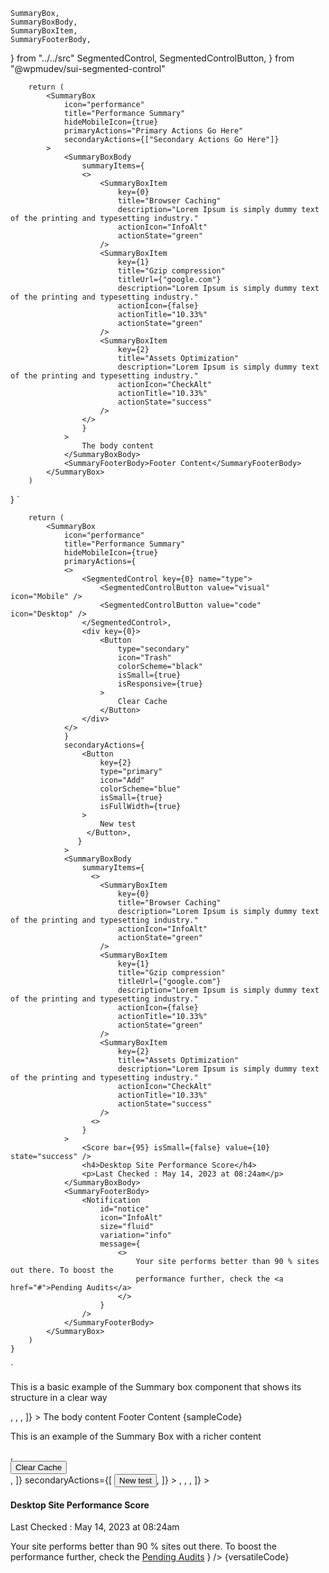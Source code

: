 	SummaryBox,
	SummaryBoxBody,
	SummaryBoxItem,
	SummaryFooterBody,
} from "../../src"
	SegmentedControl,
	SegmentedControlButton,
} from "@wpmudev/sui-segmented-control"




        return (
            <SummaryBox
                icon="performance"
                title="Performance Summary"
                hideMobileIcon={true}
                primaryActions="Primary Actions Go Here"
                secondaryActions={["Secondary Actions Go Here"]}
            >
                <SummaryBoxBody
                    summaryItems={
                    <>
                        <SummaryBoxItem
                            key={0}
                            title="Browser Caching"
                            description="Lorem Ipsum is simply dummy text of the printing and typesetting industry."
                            actionIcon="InfoAlt"
                            actionState="green"
                        />
                        <SummaryBoxItem
                            key={1}
                            title="Gzip compression"
                            titleUrl={"google.com"}
                            description="Lorem Ipsum is simply dummy text of the printing and typesetting industry."
                            actionIcon={false}
                            actionTitle="10.33%"
                            actionState="green"
                        />
                        <SummaryBoxItem
                            key={2}
                            title="Assets Optimization"
                            description="Lorem Ipsum is simply dummy text of the printing and typesetting industry."
                            actionIcon="CheckAlt"
                            actionTitle="10.33%"
                            actionState="success"
                        />
                    </>
					}
                >
                    The body content
                </SummaryBoxBody>
                <SummaryFooterBody>Footer Content</SummaryFooterBody>
            </SummaryBox>
        )

} `


        return (
            <SummaryBox
                icon="performance"
                title="Performance Summary"
                hideMobileIcon={true}
                primaryActions={
                <>
                    <SegmentedControl key={0} name="type">
                        <SegmentedControlButton value="visual" icon="Mobile" />
                        <SegmentedControlButton value="code" icon="Desktop" />
                    </SegmentedControl>,
                    <div key={0}>
                        <Button
                            type="secondary"
                            icon="Trash"
                            colorScheme="black"
                            isSmall={true}
                            isResponsive={true}
                        >
                            Clear Cache
                        </Button>
                    </div>
                </>
				}
                secondaryActions={
                    <Button
                        key={2}
                        type="primary"
                        icon="Add"
                        colorScheme="blue"
                        isSmall={true}
                        isFullWidth={true}
                    >
                        New test
                     </Button>,
                   }
                >
                <SummaryBoxBody
                    summaryItems={
                      <>
                        <SummaryBoxItem
                            key={0}
                            title="Browser Caching"
                            description="Lorem Ipsum is simply dummy text of the printing and typesetting industry."
                            actionIcon="InfoAlt"
                            actionState="green"
                        />
                        <SummaryBoxItem
                            key={1}
                            title="Gzip compression"
                            titleUrl={"google.com"}
                            description="Lorem Ipsum is simply dummy text of the printing and typesetting industry."
                            actionIcon={false}
                            actionTitle="10.33%"
                            actionState="green"
                        />
                        <SummaryBoxItem
                            key={2}
                            title="Assets Optimization"
                            description="Lorem Ipsum is simply dummy text of the printing and typesetting industry."
                            actionIcon="CheckAlt"
                            actionTitle="10.33%"
                            actionState="success"
                        />
                      <>
					}
                >
                    <Score bar={95} isSmall={false} value={10} state="success" />
                    <h4>Desktop Site Performance Score</h4>
                    <p>Last Checked : May 14, 2023 at 08:24am</p>
                </SummaryBoxBody>
                <SummaryFooterBody>
                    <Notification
                        id="notice"
                        icon="InfoAlt"
                        size="fluid"
                        variation="info"
    				    message={
                            <>
                                Your site performs better than 90 % sites out there. To boost the
                                performance further, check the <a href="#">Pending Audits</a>
                            </>
                        }
                    />
                </SummaryFooterBody>
            </SummaryBox>
        )
    }

`

<Section style={{ paddingTop: 30 }} border={true}>
	<p>
		This is a basic example of the Summary box component that shows its
		structure in a clear way
	</p>
	<Preview wrapper={true}>
		<SummaryBox
			icon="performance"
			title="Performance Summary"
			hideMobileIcon={true}
			primaryActions={["Primary Actions Go Here"]}
			secondaryActions={["Secondary Actions Go Here"]}
		>
			<SummaryBoxBody
				summaryItems={[
					<SummaryBoxItem
						key={0}
						title="Browser Caching"
						description="Lorem Ipsum is simply dummy text of the printing and typesetting industry."
						actionIcon="InfoAlt"
						actionState="green"
					/>,
					<SummaryBoxItem
						key={1}
						title="Gzip compression"
						titleUrl={"google.com"}
						description="Lorem Ipsum is simply dummy text of the printing and typesetting industry."
						actionIcon={false}
						actionTitle="10.33%"
						actionState="green"
					/>,
					<SummaryBoxItem
						key={2}
						title="Assets Optimization"
						description="Lorem Ipsum is simply dummy text of the printing and typesetting industry."
						actionIcon="CheckAlt"
						actionTitle="10.33%"
						actionState="success"
					/>,
				]}
			>
				The body content
			</SummaryBoxBody>
			<SummaryFooterBody>Footer Content</SummaryFooterBody>
		</SummaryBox>
	</Preview>
	<Snippet language="js">{sampleCode}</Snippet>
</Section>

<Section title="More Versatile Example" style={{ paddingTop: 60 }}>
	<p>This is an example of the Summary Box with a richer content</p>
	<Preview wrapper={true}>
		<SummaryBox
			icon="performance"
			title="Performance Summary"
			hideMobileIcon={true}
			primaryActions={[
				<SegmentedControl key={0} name="type">
					<SegmentedControlButton value="visual" icon="Mobile" />
					<SegmentedControlButton value="code" icon="Desktop" />
				</SegmentedControl>,
				<div key={0}>
					<Button
						type="secondary"
						icon="Trash"
						colorScheme="black"
						isSmall={true}
						isResponsive={true}
					>
						Clear Cache
					</Button>
				</div>,
			]}
			secondaryActions={[
				<Button
					key={2}
					type="primary"
					icon="Add"
					colorScheme="blue"
					isSmall={true}
					isFullWidth={true}
				>
					New test
				</Button>,
			]}
		>
			<SummaryBoxBody
				summaryItems={[
					<SummaryBoxItem
						key={0}
						title="Browser Caching"
						description="Lorem Ipsum is simply dummy text of the printing and typesetting industry."
						actionIcon="InfoAlt"
						actionState="green"
					/>,
					<SummaryBoxItem
						key={1}
						title="Gzip compression"
						titleUrl={"google.com"}
						description="Lorem Ipsum is simply dummy text of the printing and typesetting industry."
						actionIcon={false}
						actionTitle="10.33%"
						actionState="green"
					/>,
					<SummaryBoxItem
						key={2}
						title="Assets Optimization"
						description="Lorem Ipsum is simply dummy text of the printing and typesetting industry."
						actionIcon="CheckAlt"
						actionTitle="10.33%"
						actionState="success"
					/>,
				]}
			>
				<Score bar={95} isSmall={false} value={10} state="success" />
				<h4>Desktop Site Performance Score</h4>
				<p>Last Checked : May 14, 2023 at 08:24am</p>
			</SummaryBoxBody>
			<SummaryFooterBody>
				<Notification
					id="notice"
					icon="InfoAlt"
					size="fluid"
					variation="info"
					message={
						<>
							Your site performs better than 90 % sites out there. To boost the
							performance further, check the <a href="#">Pending Audits</a>
						</>
					}
				/>
			</SummaryFooterBody>
		</SummaryBox>
	</Preview>
	<Snippet language="js">{versatileCode}</Snippet>
</Section>

